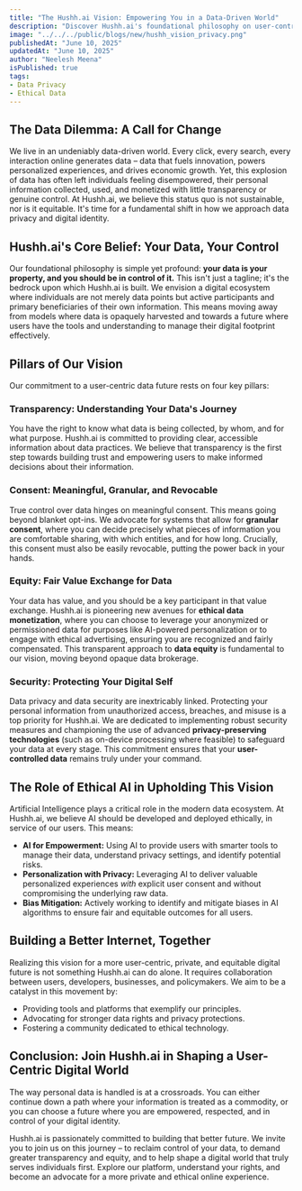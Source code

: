 ```yaml
---
title: "The Hushh.ai Vision: Empowering You in a Data-Driven World"
description: "Discover Hushh.ai's foundational philosophy on user-controlled data, the principles of ethical AI, and our vision for a more equitable digital future."
image: "../../../public/blogs/new/hushh_vision_privacy.png"
publishedAt: "June 10, 2025"
updatedAt: "June 10, 2025"
author: "Neelesh Meena"
isPublished: true
tags: 
- Data Privacy
- Ethical Data
---
```


## The Data Dilemma: A Call for Change

We live in an undeniably data-driven world. Every click, every search, every interaction online generates data – data that fuels innovation, powers personalized experiences, and drives economic growth. Yet, this explosion of data has often left individuals feeling disempowered, their personal information collected, used, and monetized with little transparency or genuine control. At Hushh.ai, we believe this status quo is not sustainable, nor is it equitable. It's time for a fundamental shift in how we approach data privacy and digital identity.

## Hushh.ai's Core Belief: Your Data, Your Control

Our foundational philosophy is simple yet profound: **your data is your property, and you should be in control of it.** This isn't just a tagline; it's the bedrock upon which Hushh.ai is built. We envision a digital ecosystem where individuals are not merely data points but active participants and primary beneficiaries of their own information. This means moving away from models where data is opaquely harvested and towards a future where users have the tools and understanding to manage their digital footprint effectively.

## Pillars of Our Vision

Our commitment to a user-centric data future rests on four key pillars:

### Transparency: Understanding Your Data's Journey
You have the right to know what data is being collected, by whom, and for what purpose. Hushh.ai is committed to providing clear, accessible information about data practices. We believe that transparency is the first step towards building trust and empowering users to make informed decisions about their information.

### Consent: Meaningful, Granular, and Revocable
True control over data hinges on meaningful consent. This means going beyond blanket opt-ins. We advocate for systems that allow for **granular consent**, where you can decide precisely what pieces of information you are comfortable sharing, with which entities, and for how long. Crucially, this consent must also be easily revocable, putting the power back in your hands.

### Equity: Fair Value Exchange for Data
Your data has value, and you should be a key participant in that value exchange. Hushh.ai is pioneering new avenues for **ethical data monetization**, where you can choose to leverage your anonymized or permissioned data for purposes like AI-powered personalization or to engage with ethical advertising, ensuring you are recognized and fairly compensated. This transparent approach to **data equity** is fundamental to our vision, moving beyond opaque data brokerage.

### Security: Protecting Your Digital Self
Data privacy and data security are inextricably linked. Protecting your personal information from unauthorized access, breaches, and misuse is a top priority for Hushh.ai. We are dedicated to implementing robust security measures and championing the use of advanced **privacy-preserving technologies** (such as on-device processing where feasible) to safeguard your data at every stage. This commitment ensures that your **user-controlled data** remains truly under your command.

## The Role of Ethical AI in Upholding This Vision

Artificial Intelligence plays a critical role in the modern data ecosystem. At Hushh.ai, we believe AI should be developed and deployed ethically, in service of our users. This means:
*   **AI for Empowerment:** Using AI to provide users with smarter tools to manage their data, understand privacy settings, and identify potential risks.
*   **Personalization with Privacy:** Leveraging AI to deliver valuable personalized experiences *with* explicit user consent and without compromising the underlying raw data.
*   **Bias Mitigation:** Actively working to identify and mitigate biases in AI algorithms to ensure fair and equitable outcomes for all users.

## Building a Better Internet, Together

Realizing this vision for a more user-centric, private, and equitable digital future is not something Hushh.ai can do alone. It requires collaboration between users, developers, businesses, and policymakers. We aim to be a catalyst in this movement by:
*   Providing tools and platforms that exemplify our principles.
*   Advocating for stronger data rights and privacy protections.
*   Fostering a community dedicated to ethical technology.

## Conclusion: Join Hushh.ai in Shaping a User-Centric Digital World

The way personal data is handled is at a crossroads. You can either continue down a path where your information is treated as a commodity, or you can choose a future where you are empowered, respected, and in control of your digital identity.

Hushh.ai is passionately committed to building that better future. We invite you to join us on this journey – to reclaim control of your data, to demand greater transparency and equity, and to help shape a digital world that truly serves individuals first. Explore our platform, understand your rights, and become an advocate for a more private and ethical online experience.